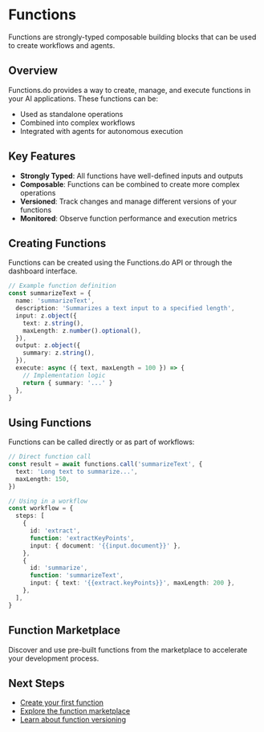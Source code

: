 # Functions

Functions are strongly-typed composable building blocks that can be used to create workflows and agents.

## Overview

Functions.do provides a way to create, manage, and execute functions in your AI applications. These functions can be:

- Used as standalone operations
- Combined into complex workflows
- Integrated with agents for autonomous execution

## Key Features

- **Strongly Typed**: All functions have well-defined inputs and outputs
- **Composable**: Functions can be combined to create more complex operations
- **Versioned**: Track changes and manage different versions of your functions
- **Monitored**: Observe function performance and execution metrics

## Creating Functions

Functions can be created using the Functions.do API or through the dashboard interface.

```typescript
// Example function definition
const summarizeText = {
  name: 'summarizeText',
  description: 'Summarizes a text input to a specified length',
  input: z.object({
    text: z.string(),
    maxLength: z.number().optional(),
  }),
  output: z.object({
    summary: z.string(),
  }),
  execute: async ({ text, maxLength = 100 }) => {
    // Implementation logic
    return { summary: '...' }
  },
}
```

## Using Functions

Functions can be called directly or as part of workflows:

```typescript
// Direct function call
const result = await functions.call('summarizeText', {
  text: 'Long text to summarize...',
  maxLength: 150,
})

// Using in a workflow
const workflow = {
  steps: [
    {
      id: 'extract',
      function: 'extractKeyPoints',
      input: { document: '{{input.document}}' },
    },
    {
      id: 'summarize',
      function: 'summarizeText',
      input: { text: '{{extract.keyPoints}}', maxLength: 200 },
    },
  ],
}
```

## Function Marketplace

Discover and use pre-built functions from the marketplace to accelerate your development process.

## Next Steps

- [Create your first function](/ai/functions/create)
- [Explore the function marketplace](/ai/functions/marketplace)
- [Learn about function versioning](/ai/functions/versioning)
